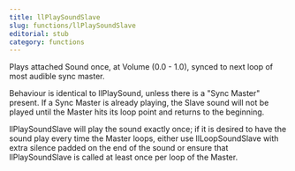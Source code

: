```yaml
---
title: llPlaySoundSlave
slug: functions/llPlaySoundSlave
editorial: stub
category: functions
---
```


<LSLFunction name="llPlaySoundSlave"/>

Plays attached Sound once, at Volume (0.0 - 1.0), synced to next loop of most audible sync master.

Behaviour is identical to llPlaySound, unless there is a &quot;Sync Master&quot; present. If a Sync Master is already playing, the Slave sound will not be played until the Master hits its loop point and returns to the beginning.

llPlaySoundSlave will play the sound exactly once; if it is desired to have the sound play every time the Master loops, either use llLoopSoundSlave with extra silence padded on the end of the sound or ensure that llPlaySoundSlave is called at least once per loop of the Master.
